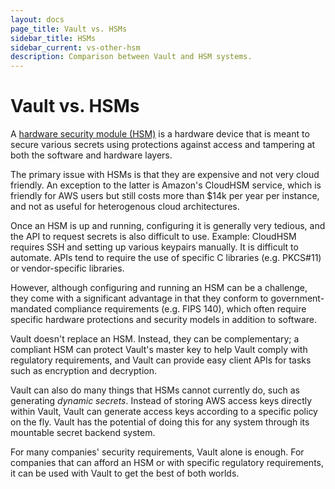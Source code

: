 ```yaml
---
layout: docs
page_title: Vault vs. HSMs
sidebar_title: HSMs
sidebar_current: vs-other-hsm
description: Comparison between Vault and HSM systems.
---
```


# Vault vs. HSMs

A [hardware security module
(HSM)](https://en.wikipedia.org/wiki/Hardware_security_module) is a hardware
device that is meant to secure various secrets using protections against access
and tampering at both the software and hardware layers.

The primary issue with HSMs is that they are expensive and not very cloud
friendly. An exception to the latter is Amazon's CloudHSM service, which is
friendly for AWS users but still costs more than \$14k per year per instance,
and not as useful for heterogenous cloud architectures.

Once an HSM is up and running, configuring it is generally very tedious, and
the API to request secrets is also difficult to use. Example: CloudHSM requires
SSH and setting up various keypairs manually. It is difficult to automate. APIs
tend to require the use of specific C libraries (e.g. PKCS#11) or
vendor-specific libraries.

However, although configuring and running an HSM can be a challenge, they come
with a significant advantage in that they conform to government-mandated
compliance requirements (e.g. FIPS 140), which often require specific hardware
protections and security models in addition to software.

Vault doesn't replace an HSM. Instead, they can be complementary; a compliant
HSM can protect Vault's master key to help Vault comply with regulatory
requirements, and Vault can provide easy client APIs for tasks such as
encryption and decryption.

Vault can also do many things that HSMs cannot currently do, such as generating
_dynamic secrets_. Instead of storing AWS access keys directly within Vault,
Vault can generate access keys according to a specific policy on the fly. Vault
has the potential of doing this for any system through its mountable secret
backend system.

For many companies' security requirements, Vault alone is enough. For companies
that can afford an HSM or with specific regulatory requirements, it can be used
with Vault to get the best of both worlds.
